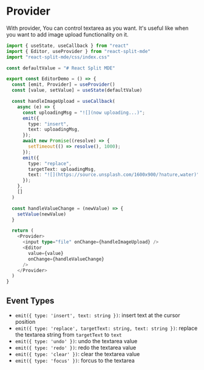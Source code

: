 # Provider

With provider, You can control textarea as you want.
It's useful like when you want to add image upload functionality on it.

```ts
import { useState, useCallback } from "react"
import { Editor, useProvider } from "react-split-mde"
import "react-split-mde/css/index.css"

const defaultValue = "# React Split MDE"

export const EditorDemo = () => {
  const [emit, Provider] = useProvider()
  const [value, setValue] = useState(defaultValue)

  const handleImageUpload = useCallback(
    async (e) => {
      const uploadingMsg = "![](now uploading...)";
      emit({
        type: "insert",
        text: uploadingMsg,
      });
      await new Promise((resolve) => {
        setTimeout(() => resolve(), 1000);
      });
      emit({
        type: "replace",
        targetText: uploadingMsg,
        text: "![](https://source.unsplash.com/1600x900/?nature,water)",
      });
    },
    []
  )

  const handleValueChange = (newValue) => {
    setValue(newValue)
  }

  return (
    <Provider>
      <input type="file" onChange={handleImageUpload} />
      <Editor
        value={value} 
        onChange={handleValueChange} 
      />
    </Provider>
  )
}
```

## Event Types

- `emit({ type: 'insert', text: string })`: insert text at the cursor position
- `emit({ type: 'replace', targetText: string, text: string })`: replace the textarea string from `targetText` to `text`
- `emit({ type: 'undo' })`: undo the textarea value
- `emit({ type: 'redo' })`: redo the textarea value
- `emit({ type: 'clear' })`: clear the textarea value
- `emit({ type: 'focus' })`: forcus to the textarea
